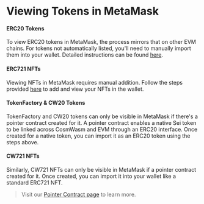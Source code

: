 # Viewing Tokens in MetaMask

#### ERC20 Tokens

To view ERC20 tokens in MetaMask, the process mirrors that on other EVM chains.
For tokens not automatically listed, you'll need to manually import them into
your wallet. Detailed instructions can be found
[here](https://support.metamask.io/manage-crypto/tokens/how-to-display-tokens-in-metamask/).

#### ERC721 NFTs

Viewing NFTs in MetaMask requires manual addition. Follow the steps provided
[here](https://support.metamask.io/manage-crypto/nfts/nft-tokens-in-your-metamask-wallet/)
to add and view your NFTs in the wallet.

#### TokenFactory & CW20 Tokens

TokenFactory and CW20 tokens can only be visible in MetaMask if there's a
pointer contract created for it. A pointer contract enables a native Sei token
to be linked across CosmWasm and EVM through an ERC20 interface. Once created
for a native token, you can import it as an ERC20 token using the steps above.

#### CW721 NFTs

Similarly, CW721 NFTs can only be visible in MetaMask if a pointer contract
created for it. Once created, you can import it into your wallet like a standard
ERC721 NFT.

> Visit our [Pointer Contract page](/learn/pointers) to learn more.
